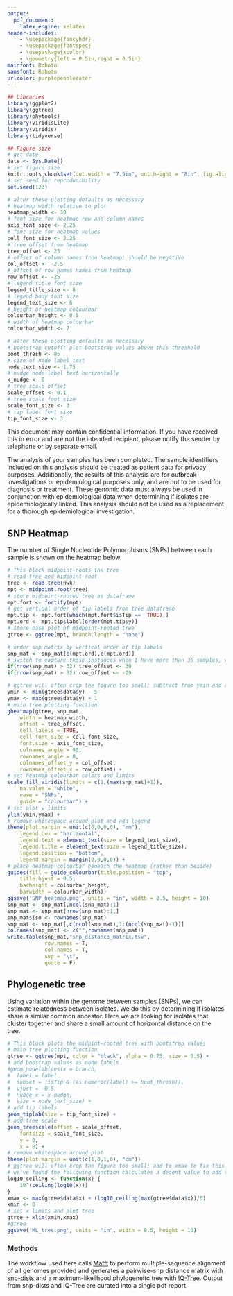 ```yaml
---
output:
  pdf_document:
    latex_engine: xelatex
header-includes:
    - \usepackage{fancyhdr}
    - \usepackage{fontspec}
    - \usepackage{xcolor}
    - \geometry{left = 0.5in,right = 0.5in}
mainfont: Roboto
sansfont: Roboto
urlcolor: purplepeopleeater
---
```

<!-- define color and adjust lengths for header and footer-->
\definecolor{purplepeopleeater}{RGB}{106,13,75}
\addtolength{\headheight}{3.0cm}
\addtolength{\topmargin}{-0.5in}
\addtolength{\footskip}{-0.225in}

<!-- % setup header -->
\pagestyle{fancy}
\fancyhf{}

<!-- header content -->
<!-- Uncomment the line of code below to include a header -->
\fancyhead[R]{\Huge Genomic Analysis\\
\Large `r paste(Sys.Date())`}

<!-- create red header line -->
\renewcommand{\headrulewidth}{1pt}
\renewcommand{\headrule}{\hbox to\headwidth{%
    \color{purplepeopleeater}\leaders\hrule height \headrulewidth\hfill}}

<!-- footer content --> 
\fancyfoot[C]{For surveillance use only, not for clinical or research use.} 
\fancyfoot[R]{\thepage}

<!-- create red footer line -->
\renewcommand{\footrulewidth}{1pt}
\renewcommand{\footrule}{\hbox to\headwidth{%
    \color{purplepeopleeater}\leaders\hrule height \headrulewidth\hfill}}

```r
## Libraries
library(ggplot2)
library(ggtree)
library(phytools)
library(viridisLite)
library(viridis)
library(tidyverse)

## Figure size
# get date
date <- Sys.Date()
# set figure size
knitr::opts_chunk$set(out.width = "7.5in", out.height = "8in", fig.align = "left")
# set seed for reproducibility
set.seed(123)
```

```r
# alter these plotting defaults as necessary
# heatmap width relative to plot
heatmap_width <- 30
# font size for heatmap row and column names
axis_font_size <- 2.25
# font size for heatmap values
cell_font_size <- 2.25
# tree offset from heatmap
tree_offset <- 25
# offset of column names from heatmap; should be negative
col_offset <- -2.5
# offset of row names names from heatmap
row_offset <- -25
# legend title font size
legend_title_size <- 8
# legend body font size
legend_text_size <- 6
# height of heatmap colourbar
colourbar_height <- 0.5
# width of heatmap colourbar
colourbar_width <- 7
```

```r
# alter these plotting defaults as necessary
# bootstrap cutoff; plot bootstrap values above this threshold
boot_thresh <- 95
# size of node label text
node_text_size <- 1.75
# nudge node label text horizontally
x_nudge <- 0
# tree scale offset
scale_offset <- 0.1
# tree scale font size
scale_font_size <- 3
# tip label font size
tip_font_size <- 3
```
This document may contain confidential information. If you have received this in error and are not the intended recipient, please notify the sender by telephone or by separate email.

The analysis of your samples has been completed. The sample identifiers included on this analysis should be treated as patient data for privacy purposes. Additionally, the results of this analysis are for outbreak investigations or epidemiological purposes only, and are not to be used for diagnosis or treatment. These genomic data must always be used in conjunction with epidemiological data when determining if isolates are epidemiologically linked. This analysis should not be used as a replacement for a thorough epidemiological investigation.

## SNP Heatmap

The number of Single Nucleotide Polymorphisms (SNPs) between each sample is shown on the heatmap below.

```r
# This block midpoint-roots the tree
# read tree and midpoint root
tree <- read.tree(nwk)
mpt <- midpoint.root(tree)
# store midpoint-rooted tree as dataframe
mpt.fort <- fortify(mpt)
# get vertical order of tip labels from tree dataframe
mpt.tip <- mpt.fort[which(mpt.fort$isTip ==  TRUE),]
mpt.ord <- mpt.tip$label[order(mpt.tip$y)]
# store base plot of midpoint-rooted tree
gtree <- ggtree(mpt, branch.length = "none")
```

```r
# order snp matrix by vertical order of tip labels
snp_mat <- snp_mat[c(mpt.ord),c(mpt.ord)]
# switch to capture those instances when I have more than 35 samples, which throws off the dendogram/snp matrix formatting
if(nrow(snp_mat) > 32) tree_offset <- 30
if(nrow(snp_mat) > 32) row_offset <- -29
```

```r
# ggtree will often crop the figure too small; subtract from ymin and add to ymax to fix this
ymin <- min(gtree$data$y) - 5
ymax <- max(gtree$data$y) + 1
# main tree plotting function
gheatmap(gtree, snp_mat,
    width = heatmap_width,
    offset = tree_offset,
    cell_labels = TRUE,
    cell_font_size = cell_font_size,
    font.size = axis_font_size,
    colnames_angle = 90,
    rownames_angle = 0,
    colnames_offset_y = col_offset,
    rownames_offset_x = row_offset) +
# set heatmap colourbar colors and limits
scale_fill_viridis(limits = c(1,(max(snp_mat)+1)),
    na.value = "white",
    name = "SNPs",
    guide = "colourbar") +
# set plot y limits
ylim(ymin,ymax) +
# remove whitespace around plot and add legend
theme(plot.margin = unit(c(0,0,0,0), "mm"),
    legend.box = "horizontal",
    legend.text = element_text(size = legend_text_size),
    legend.title = element_text(size = legend_title_size),
    legend.position = "bottom",
    legend.margin = margin(0,0,0,0)) +
# place heatmap colourbar beneath the heatmap (rather than beside)
guides(fill = guide_colourbar(title.position = "top",
    title.hjust = 0.5,
    barheight = colourbar_height,
    barwidth = colourbar_width))
ggsave('SNP_heatmap.png', units = "in", width = 8.5, height = 10)
snp_mat <- snp_mat[,ncol(snp_mat):1]
snp_mat <- snp_mat[nrow(snp_mat):1,]
snp_mat$Iso <- rownames(snp_mat)
snp_mat <- snp_mat[,c(ncol(snp_mat),1:(ncol(snp_mat)-1))]
colnames(snp_mat) <- c("",rownames(snp_mat))
write.table(snp_mat,"snp_distance_matrix.tsv",
            row.names = T,
            col.names = T,
            sep = "\t",
            quote = F)
```
\newpage

## Phylogenetic tree

Using variation within the genome between samples (SNPs), we can estimate relatedness between isolates. We do this by determining if isolates share a similar common ancestor. Here we are looking for isolates that cluster together and share a small amount of horizontal distance on the tree.

```r
# This block plots the midpint-rooted tree with bootstrap values
# main tree plotting function
gtree <- ggtree(mpt, color = "black", alpha = 0.75, size = 0.5) +
# add boostrap values as node labels
#geom_nodelab(aes(x = branch,
#  label = label,
#  subset = !isTip & (as.numeric(label) >= boot_thresh)),
#  vjust = -0.5,
#  nudge_x = x_nudge,
#  size = node_text_size) +
# add tip labels
geom_tiplab(size = tip_font_size) +
# add tree scale
geom_treescale(offset = scale_offset,
    fontsize = scale_font_size,
    y = 0,
    x = 0) +
# remove whitespace around plot
theme(plot.margin = unit(c(1,0,1,0), "cm"))
# ggtree will often crop the figure too small; add to xmax to fix this
# we've found the following function calculates a decent value to add to xmax:
log10_ceiling <- function(x) {
    10^(ceiling(log10(x)))
}
xmax <- max(gtree$data$x) + (log10_ceiling(max(gtree$data$x))/5)
xmin <- 0
# set x limits and plot tree
gtree + xlim(xmin,xmax)
#gtree
ggsave('ML_tree.png', units = "in", width = 8.5, height = 10)
```

### Methods

The workflow used here calls [Mafft](https://mafft.cbrc.jp/alignment/software/) to perform multiple-sequence alignment of all genomes provided and generates a pairwise-snp distance matrix with [snp-dists](https://github.com/tseemann/snp-dists) and a maximum-likelihood phylogeneitc tree with [IQ-Tree](http://www.iqtree.org/). Output from snp-dists and IQ-Tree are curated into a single pdf report.
